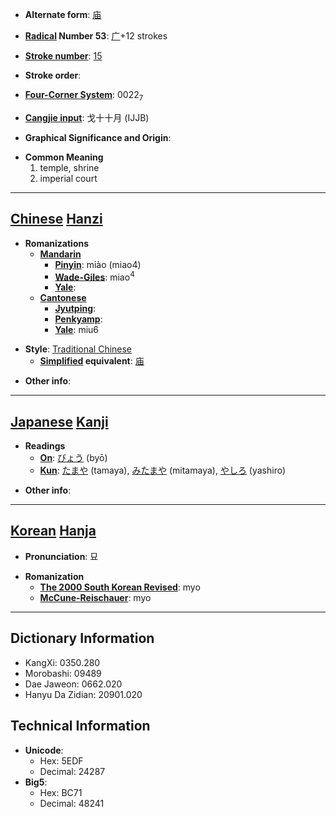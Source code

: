 * '''Alternate form''': [[庙]]

* '''[[Wiktionary:Chinese radical index| Radical]] Number 53''': [[Wiktionary:Chinese radical index 广|广]]+12 strokes

* '''[[Wiktionary:Chinese total strokes index|Stroke number]]''': [[Wiktionary:Chinese total strokes index 15|15]]

* '''Stroke order''': 

* '''[[Wiktionary:Chinese four corner index|Four-Corner System]]''': 0022<sub>7</sub>

* '''[[Wiktionary:Chinese Cangjie index|Cangjie input]]''': 戈十十月 (IJJB)

* '''Graphical Significance and Origin''': 

* '''Common Meaning'''
*#temple, shrine
*# imperial court


----

== [[Chinese]] [[Hanzi]] ==

* '''Romanizations'''
** '''[[Mandarin]]'''
*** '''[[Pinyin]]''': miào (miao4)
*** '''[[Wade-Giles]]''': miao<sup>4</sup>
*** '''[[Yale]]''': 
** '''[[Cantonese]]'''
*** '''[[Jyutping]]''':
*** '''[[Penkyamp]]''': 
*** '''[[Yale]]''': miu6

* '''Style''': [[Traditional Chinese]] 
** '''[[Simplified Chinese|Simplified]] equivalent''': [[庙]]

* '''Other info''': 

----

== [[Japanese]] [[Kanji]] ==

* '''Readings'''
** '''[[On]]''': [[びょう]] (byō)
** '''[[Kun]]''': [[たまや]] (tamaya), [[みたまや]] (mitamaya), [[やしろ]] (yashiro)

* '''Other info''':  

----

== [[Korean]] [[Hanja]] ==

* '''Pronunciation''': 묘

* '''Romanization'''
** '''[[The 2000 South Korean Revised Romanization|The 2000 South Korean Revised]]''': myo
** '''[[McCune-Reischauer]]''': myo

----

== Dictionary Information ==

* KangXi: 0350.280
* Morobashi: 09489
* Dae Jaweon: 0662.020
* Hanyu Da Zidian: 20901.020

== Technical Information ==

* '''Unicode''':
** Hex: 5EDF
** Decimal: 24287
* '''Big5''':
** Hex: BC71
** Decimal: 48241